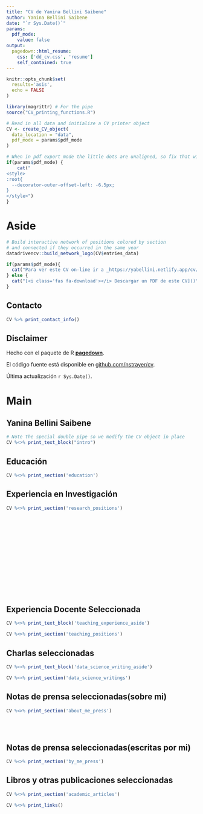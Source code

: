 ```yaml
---
title: "CV de Yanina Bellini Saibene"
author: Yanina Bellini Saibene
date: "`r Sys.Date()`"
params:
  pdf_mode:
    value: false
output:
  pagedown::html_resume:
    css: ['dd_cv.css', 'resume']
    self_contained: true
---
```


```r
knitr::opts_chunk$set(
  results='asis', 
  echo = FALSE
)

library(magrittr) # For the pipe
source("CV_printing_functions.R")

# Read in all data and initialize a CV printer object
CV <- create_CV_object(
  data_location = "data",  
  pdf_mode = params$pdf_mode
)

```


```r
# When in pdf export mode the little dots are unaligned, so fix that with some conditional CSS.
if(params$pdf_mode) {
    cat("
<style>
:root{
  --decorator-outer-offset-left: -6.5px;
}
</style>")
}
```


Aside
================================================================================

```r
# Build interactive network of positions colored by section
# and connected if they occurred in the same year
datadrivencv::build_network_logo(CV$entries_data)
```


```r
if(params$pdf_mode){
  cat("Para ver este CV on-line ir a _https://yabellini.netlify.app/cv/_")
} else {
  cat("[<i class='fas fa-download'></i> Descargar un PDF de este CV]()")
}
```

Contacto {#contact}
--------------------------------------------------------------------------------

```r
CV %>% print_contact_info()
```



Disclaimer {#disclaimer}
--------------------------------------------------------------------------------

Hecho con el paquete de R [**pagedown**](https://github.com/rstudio/pagedown). 

El código fuente está disponible en [github.com/nstrayer/cv](https://github.com/yabellini/CV).

Última actualización `r Sys.Date()`.



Main
================================================================================

Yanina Bellini Saibene {#title}
--------------------------------------------------------------------------------

```r
# Note the special double pipe so we modify the CV object in place
CV %<>% print_text_block("intro") 
```



Educación {data-icon=graduation-cap data-concise=true}
--------------------------------------------------------------------------------

```r
CV %<>% print_section('education')
```



Experiencia en Investigación {data-icon=laptop}
--------------------------------------------------------------------------------

```r
CV %<>% print_section('research_positions')
```



<!-- These breaks just force a new page so section doesnt get cut off -->
<br>
<br>
<br>
<br>
<br>
<br>
<br>
<br>
<br>
<br>
<br>
<br>


Experiencia Docente Seleccionada {data-icon=chalkboard-teacher}
--------------------------------------------------------------------------------

::: aside
```r
CV %<>% print_text_block('teaching_experience_aside')
```
:::

```r
CV %<>% print_section('teaching_positions')
```



Charlas seleccionadas {data-icon=chart-line}
--------------------------------------------------------------------------------

::: aside
```r
CV %<>% print_text_block('data_science_writing_aside')
```
:::

```r
CV %<>% print_section('data_science_writings')
```



Notas de prensa seleccionadas(sobre mi)  {data-icon=newspaper}
--------------------------------------------------------------------------------

```r
CV %<>% print_section('about_me_press')
```


<br>
<br>


Notas de prensa seleccionadas(escritas por mi)  {data-icon=newspaper}
--------------------------------------------------------------------------------

```r
CV %<>% print_section('by_me_press')
```



Libros y otras publicaciones seleccionadas {data-icon=book}
--------------------------------------------------------------------------------

```r
CV %<>% print_section('academic_articles')
```



```r
CV %<>% print_links()
```
